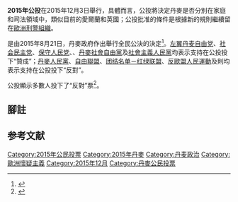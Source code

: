 {{multiple issues|
{{expand|time=2015-11-28T15:24:59+00:00}}
{{refimprove|time=2015-11-28T15:24:59+00:00}}
}}
{{Infobox referendum
| name        = 丹麥退出歐盟公投<br /><small>2015年12月3日，星期四</small>
| title       = 擬議中在司法領域中退出歐盟，以逐案選擇。（''Proposed Law to change the justice opt-out to a case-by-case opt-in.''）<ref group="n">選票問題是該提案的名稱。</ref><ref>{{cite web |title=Forslag til Lov om omdannelse af retsforbeholdet til en tilvalgsordning |url=https://www.retsinformation.dk/forms/R0710.aspx?id=175217 |website=retsinformation.dk |publisher=[[Department_of_Civil_Affairs_(Denmark)|Department of Civil Affairs]] |accessdate=2015-12-03 |archive-date=2015-12-08 |archive-url=https://web.archive.org/web/20151208112810/https://www.retsinformation.dk/Forms/R0710.aspx?id=175217 |dead-url=no }}</ref>
| yes         = 1377538
| no          = 1556582
| total       = 2989589
| electorate  = 4153150
| map         = 
| mapdivision = 
| notes       = 初步結果<ref>{{cite web|title=Folkeafstemning torsdag 3. december 2015: Resultater - Foreløbig opgørelse af valgresultat|url=http://dst.dk/valg/Valg1664255/valgopg/valgopgOpstTot.htm|website=dst.dk|publisher=Statistics Denmark|accessdate=2015-12-03|language=da|archive-date=2015-12-08|archive-url=https://web.archive.org/web/20151208080420/http://dst.dk/valg/Valg1664255/valgopg/valgopgOpstTot.htm|dead-url=no}}</ref>
}}
'''2015年{{le|丹麥退出歐盟|Danish opt-outs from the European Union}}公投'''在2015年12月3日舉行，具體而言，公投將決定丹麥是否分別在家庭和司法領域中{{le|退出歐盟|Opt-outs in the European Union}}，類似目前的愛爾蘭和英國；公投批准的條件是根據新的規則繼續留在[[歐洲刑警組織|歐洲刑警組織]]。

是由2015年8月21日，丹麥政府作出舉行全民公決的決定<ref name=december>{{citeweb|url=http://um.dk/en/news/newsdisplaypage/?newsID=DCB9FAA3-37A6-4673-989F-0C771B7CFAFE|title=Denmark to vote on Justice and Home Affairs opt-in model on 3 December|date=2015-08-21|accessdate=2015-08-21|publisher=Ministry of Foreign Affairs of Denmark|archive-date=2015-09-11|archive-url=https://web.archive.org/web/20150911225929/http://um.dk/en/news/newsdisplaypage/?newsID=DCB9FAA3-37A6-4673-989F-0C771B7CFAFE|dead-url=no}}</ref>。[[左翼丹麦自由党|左翼丹麦自由党]]、[[社会民主党_(丹麦)|社会民主党]]、[[保守人民党_(丹麦)|保守人民党]]、{{le|替代 (丹麥政黨)|The Alternative (Denmark)|替代}}、[[丹麥社會自由黨|丹麥社會自由黨]]及[[社會主義人民黨|社會主義人民黨]]均表示支持在公投投下“贊成”；[[丹麥人民黨|丹麥人民黨]]、[[自由聯盟_(丹麥)|自由聯盟]]、[[团结名单－红绿联盟|团结名单－红绿联盟]]、[[反歐盟人民運動|反歐盟人民運動]]及{{le|青年保守黨 (丹麥)|Young Conservatives (Denmark)|青年保守黨}}則均表示支持在公投投下“反對”。

公投顯示多數人投下了“反對”票<ref>{{cite news|url=http://www.telegraph.co.uk/news/worldnews/europe/denmark/12032026/Danes-set-to-snub-Brussels-with-no-vote-in-referendum.html|title=Danes set to snub Brussels with 'no' vote in referendum|date=2015-12-03|publisher=Telegraph|accessdate=2015-12-04|archive-date=2019-09-12|archive-url=https://web.archive.org/web/20190912054043/https://www.telegraph.co.uk/news/worldnews/europe/denmark/12032026/Denmark-delivers-snub-to-Brussels-with-no-in-EU-rules-referendum.html|dead-url=no}}</ref>。

==腳註==
<references group="n" />
==参考文献==
{{Reflist|2}}

{{丹麥選舉}}
[[Category:2015年公民投票|Category:2015年公民投票]]
[[Category:2015年丹麥|Category:2015年丹麥]]
[[Category:丹麦政治|Category:丹麦政治]]
[[Category:歐洲懷疑主義|Category:歐洲懷疑主義]]
[[Category:2015年12月|Category:2015年12月]]
[[Category:丹麥公民投票|Category:丹麥公民投票]]